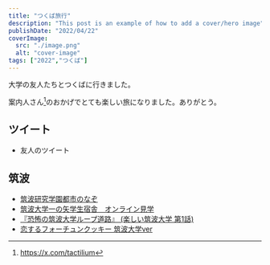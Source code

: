 ```yaml
---
title: "つくば旅行"
description: "This post is an example of how to add a cover/hero image"
publishDate: "2022/04/22"
coverImage:
  src: "./image.png"
  alt: "cover-image"
tags: ["2022","つくば"]
---
```


大学の友人たちとつくばに行きました。

案内人さん[^1]のおかげでとても楽しい旅になりました。ありがとう。

## ツイート

- 友人のツイート
<Twitter url="https://x.com/dokudamichang/status/1510116397216858112" />

## 筑波

- [筑波研究学園都市のなぞ](http://www.isobesatoshi.com/old/tsukuba/main.html)
- [筑波大学一の矢学生宿舎　オンライン見学](https://youtu.be/Uar0iujg4x4)
- [ 『恐怖の筑波大学ループ道路』 (楽しい筑波大学 第1話)](https://youtu.be/_s4lAKhD5l8)
- [恋するフォーチュンクッキー 筑波大学ver](https://youtu.be/Y2ZbhTmjgsw)

[^1]:https://x.com/tactilium